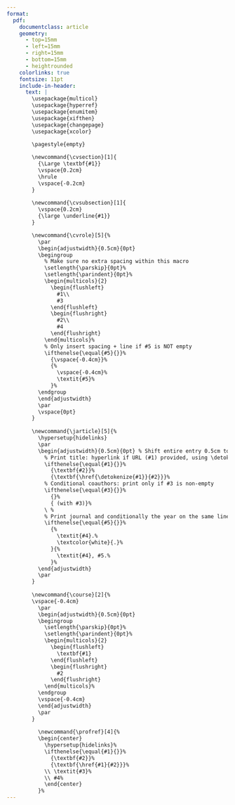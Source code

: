 ```yaml
---
format:
  pdf:
    documentclass: article
    geometry:
      - top=15mm
      - left=15mm
      - right=15mm
      - bottom=15mm
      - heightrounded
    colorlinks: true
    fontsize: 11pt
    include-in-header:
      text: |
        \usepackage{multicol}
        \usepackage{hyperref}
        \usepackage{enumitem}
        \usepackage{xifthen}
        \usepackage{changepage}
        \usepackage{xcolor}
        
        \pagestyle{empty}

        \newcommand{\cvsection}[1]{
          {\Large \textbf{#1}}
          \vspace{0.2cm}
          \hrule
          \vspace{-0.2cm}
        }
        
        \newcommand{\cvsubsection}[1]{
          \vspace{0.2cm}
          {\large \underline{#1}}
        }

        \newcommand{\cvrole}[5]{%
          \par
          \begin{adjustwidth}{0.5cm}{0pt}
          \begingroup
            % Make sure no extra spacing within this macro
            \setlength{\parskip}{0pt}%
            \setlength{\parindent}{0pt}%
            \begin{multicols}{2}
              \begin{flushleft}
                #1\\
                #3
              \end{flushleft}
              \begin{flushright}
                #2\\
                #4
              \end{flushright}
            \end{multicols}%
            % Only insert spacing + line if #5 is NOT empty
            \ifthenelse{\equal{#5}{}}%
              {\vspace{-0.4cm}}%
              {%
                \vspace{-0.4cm}%
                \textit{#5}%
              }%
          \endgroup
          \end{adjustwidth}
          \par
          \vspace{0pt}
        }
        
        \newcommand{\jarticle}[5]{%
          \hypersetup{hidelinks}
          \par
          \begin{adjustwidth}{0.5cm}{0pt} % Shift entire entry 0.5cm to the right
            % Print title: hyperlink if URL (#1) provided, using \detokenize to handle special chars
            \ifthenelse{\equal{#1}{}}%
              {\textbf{#2}}%
              {\textbf{\href{\detokenize{#1}}{#2}}}%
            % Conditional coauthors: print only if #3 is non-empty
            \ifthenelse{\equal{#3}{}}%
              {}%
              { (with #3)}%
            \ %
            % Print journal and conditionally the year on the same line
            \ifthenelse{\equal{#5}{}}%
              {%
                \textit{#4}.%
                \textcolor{white}{.}%
              }{%
                \textit{#4}, #5.%
              }%
          \end{adjustwidth}
          \par
        }
        
        \newcommand{\course}[2]{%
        \vspace{-0.4cm}
          \par
          \begin{adjustwidth}{0.5cm}{0pt}
          \begingroup
            \setlength{\parskip}{0pt}%
            \setlength{\parindent}{0pt}%
            \begin{multicols}{2}
              \begin{flushleft}
                \textbf{#1}
              \end{flushleft}
              \begin{flushright}
                #2
              \end{flushright}
            \end{multicols}%
          \endgroup
          \vspace{-0.4cm}
          \end{adjustwidth}
          \par
        }
        
          \newcommand{\profref}[4]{%
          \begin{center}
            \hypersetup{hidelinks}%
            \ifthenelse{\equal{#1}{}}%
              {\textbf{#2}}%
              {\textbf{\href{#1}{#2}}}%
            \\ \textit{#3}%
            \\ #4%
            \end{center}
          }%
---
```


<!-- TITLE -->
\begin{huge}{\bf Joshua C. Martin}\end{huge}

\begin{adjustwidth}{0.5cm}{0pt}
\begin{minipage}[t]{0.5\textwidth}
Vanderbilt University\\
Department of Economics\\
2301 Vanderbilt Place\\
Nashville, TN 37235
\end{minipage}
\hfill
\begin{minipage}[t]{0.5\textwidth}
Phone: (713) 553-0108\\
Citizenship: United States\\
Email: \href{mailto:joshua.martin@vanderbilt.edu}{joshua.martin@vanderbilt.edu}\\
Homepage: \href{https://joshmartinecon.github.io/}{joshmartinecon.github.io}
\end{minipage}
\vspace{0.2cm}
\end{adjustwidth}

<!-- EMPLOYMENT -->
\cvsection{Academic Appointments and Affiliations}

\cvrole{\textbf{Assistant Professor of Economics}}{Aug. 2025--Present}{University of West Georgia}{Carrollton, GA}{Dept. of Economics}

\cvrole{\textbf{Postdoctoral Researcher}}{Jul. 2023--Jul. 2025}{Vanderbilt University}{Nashville, TN}{Dept. of Economics; LGBTQ+ Policy Lab; Center for Research on Inequality \& Health}

\cvrole{\textbf{Visiting Assistant Professor} (while ABD)}{Jan. 2022 - May 2023}{Berry College}{Mt. Berry, GA}{Dept. of Accounting, Economics \& Finance}

<!-- EDUCATION -->
\cvsection{Education}

\cvrole{\textbf{Ph.D. Economics}}{Aug. 2018 - Jun. 2023}{West Virginia University}{Morgantown, WV}{}

\cvrole{\textbf{B.S. Economics} (\textit{Phi Beta Kappa})}{Aug. 2013 - May 2017}{Oklahoma State University}{Stillwater, OK}{}

<!-- RESEARCH INTERESTS -->
\cvsection{Research Fields}

\cvrole{\textbf{Applied Microeconomics}}{Primary: Labor, Health}{\color{white} .}{Secondary: Urban, Household, Sports}{}

<!-- Research -->
\cvsection{Research}

\cvsubsection{Publications}

\jarticle{https://doi.org/10.1007/s41996-024-00149-z}{Sexual Orientation, Sexual Attraction, and Income}{Christopher S. Carpenter and Hasan Shahid}{Journal of Economics, Race \& Policy}{2024}

\jarticle{https://doi.org/10.1002/hec.4712}{Information Shocks and Celebrity Exposure: The Effect of “Magic” Johnson on AIDS Diagnoses and Mortality in the U.S.}{Alexander Cardazi and Zachary Rodriguez}{Health Economics}{2023}

\jarticle{https://doi.org/10.1080/15582159.2022.2132589}{Determinants of Voting on Education Savings Accounts: Evidence from Tennessee}{Ben Luikart and Joshua C. Hall}{Journal of School Choice}{2022}

\jarticle{https://doi.org/10.3390/economies8040089}{The Impact of the New York City Marathon on Hotel Demand}{Joshua C. Hall}{Economies}{2020}

\cvsubsection{Working Papers}

\jarticle{https://papers.ssrn.com/sol3/papers.cfm?abstract_id=4307175}{The Effect of Same-Sex Marriage Legalization on Adoptions and Family Formation}{Zachary Rodriguez}{Revisions Requested at the \textit{Journal of Human Resources}}{}

\jarticle{}{Does Love Kill Speed? The Effect of Marriage on Formula One Driver Performance}{Clay Collins}{Under Review}{}

\jarticle{http://bit.ly/4fZ2sAL}{Peer Health Shocks and Labor Supply}{}{Working Paper}{}

<!-- \jarticle{}{Spatial Endogenity and Learning Modalities during the COVID-19 Pandemic}{Work in Progress}{} -->

\jarticle{}{Chasing Rainbows: Social Acceptance \& Housing Prices in Gayborhoods}{João Tampellini}{Work in Progress}{}

\jarticle{}{Do Childcare Costs Reduce Adoptions? Evidence from Marriage Equality}{}{Work in Progress}{}

<!-- Teaching -->
\cvsection{Teaching}

\cvsubsection{Instructor of Record}
\course{Applied Economic Research}{Fall 2021}
\course{Urban \& Regional Economics}{Spring 2022}
\course{Statistics for Business II}{Fall 2025}
\course{Intermediate Microeconomic Theory}{Fall 2021}
\course{Principles of Microeconomics}{Fall 2025, Spring 2021, Summer 2020}
\course{Markets \& Society}{(8x) Spring 2022-Spring 2023}

<!-- \cvsubsection{Teaching Assistant} -->

<!-- \course{Advanced Economic Theory I (PhD)}{Fall 2021} -->
<!-- \course{Advanced Economic Theory II (PhD)}{Spring 2020 \& 2021} -->
<!-- \course{Intermediate Microeconomic Theory}{Fall 2019} -->
<!-- \course{Principles of Macroeconomics}{Spring 2019} -->
<!-- \course{Principles of Microeconomics}{Fall 2018} -->

<!-- Presentations -->
\cvsection{External Presentations}

\vspace{0.2cm}
\begin{adjustwidth}{0.5cm}{0pt}
  \textbf{2025}: Society of Labor Economists; American Society of Health Economists; Southeastern Micro Labor Workshop; Discrimination \& Diversity Workshop

  \textbf{2024}: Lafayette College (\textit{Dept. of Economics}); University of Georgia (\textit{Dept. of Sports Management \& Policy}); Vanderbilt University (\textit{Dept. Department of Leadership, Policy, \& Organizations}); Southeastern Micro Labor Workshop; Workshop on the Econ. \& Crime Impacts of the Opiate Epidemic; Western Economic Association

  \textbf{2023}: Florida Gulf Coast University (\textit{Dept. of Economics}); Discrimination \& Diversity Workshop; Economic Demography; NBER Economics of Health; Public Policy \& Child Well-Being

  \textbf{2022}: American Society of Health Economists; Association of Policy Analysis \& Management; Association of Private Enterprise \& Education; Public Choice Society; Southern Economic Association

  \textbf{2021}: AEA’s Economics of LGBTQ+ Individuals; American Society of Health Economists; Society of the Economics of the Household; Southern Economic Association

  \textbf{2020}: Vanderbilt University (\textit{LGBTQ+ Policy Lab}); SOGI Economics Early Career Workshop
\end{adjustwidth}

<!-- Professional Activities -->
\cvsection{Professional Activities}

\vspace{0.2cm}
\begin{adjustwidth}{0.5cm}{0pt}
  \textbf{Invited Referee}: Journal of Policy Analysis \& Management; Review of the Economics of the Household; Contemporary Economic Policy; Public Finance Review; Journal of Economics, Race \& Policy; Journal of Regional Analysis \& Policy; Journal of Economics \& Finance Education; BMC Health Services Research
  
  \textbf{Service}: AEA Committee on the Status of LGBTQ+ Individuals in the Economics Profession (CSQIEP)
\end{adjustwidth}

<!-- References -->
\cvsection{References}

\vspace{0.2cm}
\begin{multicols}{2}
\profref{mailto:christopher.s.carpenter@vanderbilt.edu}{Kitt Carpenter}{E. Bronson Ingram Professor of Economics}{Vanderbilt University}
\profref{mailto:brad.humphreys@mail.wvu.edu}{Brad Humphreys}{Professor of Economics}{West Virginia University}
\profref{mailto:joshua.hall@mail.wvu.edu}{Joshua Hall}{Milan Puskar Dean and Professor of Economics}{West Virginia University}
\profref{mailto:marcus.o.dillender@vanderbilt.edu}{Marcus Dillender}{Asst. Professor of Economics}{Vanderbilt University}
\end{multicols}